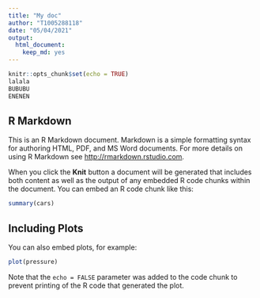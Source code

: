 ```yaml
---
title: "My doc"
author: "T1005288118"
date: "05/04/2021"
output:
  html_document: 
    keep_md: yes
---
```


```r
knitr::opts_chunk$set(echo = TRUE)
lalala
BUBUBU
ENENEN
```

## R Markdown

This is an R Markdown document. Markdown is a simple formatting syntax for authoring HTML, PDF, and MS Word documents. For more details on using R Markdown see <http://rmarkdown.rstudio.com>.

When you click the **Knit** button a document will be generated that includes both content as well as the output of any embedded R code chunks within the document. You can embed an R code chunk like this:

```r
summary(cars)
```

## Including Plots

You can also embed plots, for example:

```r
plot(pressure)
```

Note that the `echo = FALSE` parameter was added to the code chunk to prevent printing of the R code that generated the plot.
